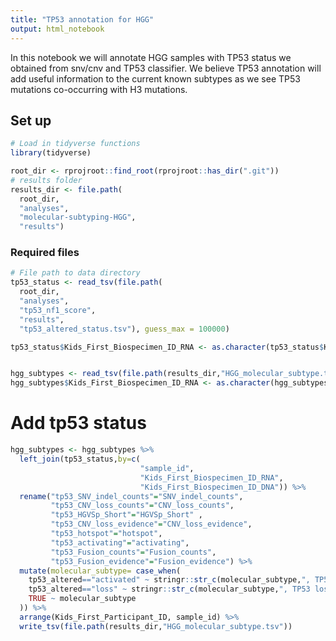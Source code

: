 ```yaml
---
title: "TP53 annotation for HGG"
output: html_notebook
---
```


In this notebook we will annotate HGG samples with TP53 status we obtained from snv/cnv and TP53 classifier. We believe TP53 annotation will add useful information to the current known subtypes as we see TP53 mutations co-occurring with H3 mutations.

## Set up
```r
# Load in tidyverse functions
library(tidyverse)

root_dir <- rprojroot::find_root(rprojroot::has_dir(".git"))
# results folder
results_dir <- file.path(
  root_dir,
  "analyses",
  "molecular-subtyping-HGG",
  "results")

```


### Required files
```r
# File path to data directory
tp53_status <- read_tsv(file.path(
  root_dir,
  "analyses",
  "tp53_nf1_score",
  "results",
  "tp53_altered_status.tsv"), guess_max = 100000)

tp53_status$Kids_First_Biospecimen_ID_RNA <- as.character(tp53_status$Kids_First_Biospecimen_ID_RNA)


hgg_subtypes <- read_tsv(file.path(results_dir,"HGG_molecular_subtype.tsv")) 
hgg_subtypes$Kids_First_Biospecimen_ID_RNA <- as.character(hgg_subtypes$Kids_First_Biospecimen_ID_RNA)

```

# Add tp53 status 
```r

hgg_subtypes <- hgg_subtypes %>%
  left_join(tp53_status,by=c(
                             "sample_id",
                             "Kids_First_Biospecimen_ID_RNA",
                             "Kids_First_Biospecimen_ID_DNA")) %>%
  rename("tp53_SNV_indel_counts"="SNV_indel_counts",
         "tp53_CNV_loss_counts"="CNV_loss_counts",
         "tp53_HGVSp_Short"="HGVSp_Short" , 
         "tp53_CNV_loss_evidence"="CNV_loss_evidence",
         "tp53_hotspot"="hotspot",
         "tp53_activating"="activating",
         "tp53_Fusion_counts"="Fusion_counts", 
         "tp53_Fusion_evidence"="Fusion_evidence") %>%
  mutate(molecular_subtype= case_when(
    tp53_altered=="activated" ~ stringr::str_c(molecular_subtype,", TP53 activated"),
    tp53_altered=="loss" ~ stringr::str_c(molecular_subtype,", TP53 loss"),
    TRUE ~ molecular_subtype
  )) %>%
  arrange(Kids_First_Participant_ID, sample_id) %>%
  write_tsv(file.path(results_dir,"HGG_molecular_subtype.tsv"))

```
